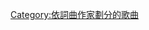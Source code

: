 {{NoteTA
|1=zh-hans:本尼·布兰科; zh-hant:班尼·布蘭柯;
}}
{{Category explanation|'''班傑明·列維'''（即'''[[本尼·布兰科|本尼·布兰科]]'''）创作或联合创作的歌曲。關於本尼·布兰科製作的歌曲，請見「[[:Category:本尼·布兰科制作的歌曲|:Category:本尼·布兰科制作的歌曲]]」。關於本尼·布兰科的歌曲，請見「[[:Category:本尼·布兰科歌曲|:Category:本尼·布兰科歌曲]]」}}

[[Category:依詞曲作家劃分的歌曲|Category:依詞曲作家劃分的歌曲]]